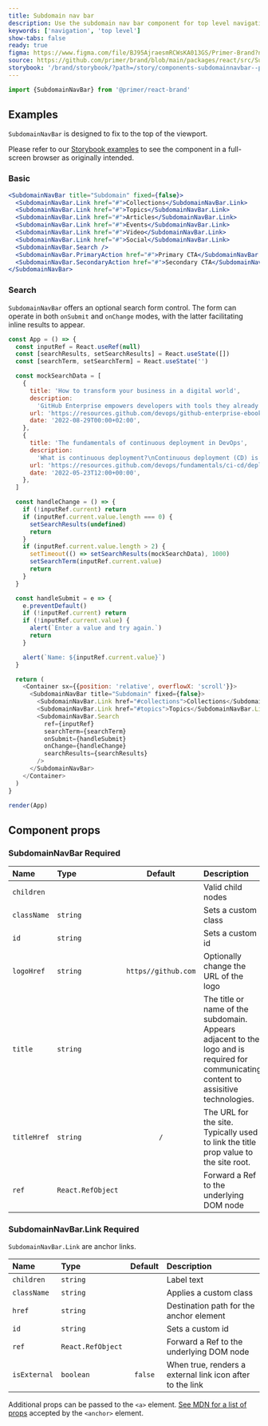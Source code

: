 ```yaml
---
title: Subdomain nav bar
description: Use the subdomain nav bar component for top level navigation for subdomain sites.
keywords: ['navigation', 'top level']
show-tabs: false
ready: true
figma: https://www.figma.com/file/BJ95AjraesmRCWsKA013GS/Primer-Brand?node-id=1024%3A32796
source: https://github.com/primer/brand/blob/main/packages/react/src/SubdomainNavBar/SubdomainNavBar.tsx
storybook: '/brand/storybook/?path=/story/components-subdomainnavbar--playground'
---
```



```js
import {SubdomainNavBar} from '@primer/react-brand'
```

## Examples

<Note>

`SubdomainNavBar` is designed to fix to the top of the viewport.

Please refer to our [Storybook examples](https://primer.style/brand/storybook/?path=/story/components-subdomainnavbar--playground) to see the component in a full-screen browser as originally intended.

</Note>

### Basic

```jsx live
<SubdomainNavBar title="Subdomain" fixed={false}>
  <SubdomainNavBar.Link href="#">Collections</SubdomainNavBar.Link>
  <SubdomainNavBar.Link href="#">Topics</SubdomainNavBar.Link>
  <SubdomainNavBar.Link href="#">Articles</SubdomainNavBar.Link>
  <SubdomainNavBar.Link href="#">Events</SubdomainNavBar.Link>
  <SubdomainNavBar.Link href="#">Video</SubdomainNavBar.Link>
  <SubdomainNavBar.Link href="#">Social</SubdomainNavBar.Link>
  <SubdomainNavBar.Search />
  <SubdomainNavBar.PrimaryAction href="#">Primary CTA</SubdomainNavBar.PrimaryAction>
  <SubdomainNavBar.SecondaryAction href="#">Secondary CTA</SubdomainNavBar.SecondaryAction>
</SubdomainNavBar>
```

### Search

`SubdomainNavBar` offers an optional search form control. The form can operate in both `onSubmit` and `onChange` modes, with the latter facilitating inline results to appear.

```javascript live noinline
const App = () => {
  const inputRef = React.useRef(null)
  const [searchResults, setSearchResults] = React.useState([])
  const [searchTerm, setSearchTerm] = React.useState('')

  const mockSearchData = [
    {
      title: 'How to transform your business in a digital world',
      description:
        'GitHub Enterprise empowers developers with tools they already know and love, accelerates high-quality software development and secure delivery, and enhances the speed and power of innovation.\n',
      url: 'https://resources.github.com/devops/github-enterprise-ebook',
      date: '2022-08-29T00:00+02:00',
    },
    {
      title: 'The fundamentals of continuous deployment in DevOps',
      description:
        'What is continuous deployment?\nContinuous deployment (CD) is an automated software release practice where code changes are deployed to different stages as they pass predefined tests. The goal of CD is to facilitate faster releases by using automation to help remove the need for human intervention as much as possible during the deployment process.',
      url: 'https://resources.github.com/devops/fundamentals/ci-cd/deployment',
      date: '2022-05-23T12:00+00:00',
    },
  ]

  const handleChange = () => {
    if (!inputRef.current) return
    if (inputRef.current.value.length === 0) {
      setSearchResults(undefined)
      return
    }
    if (inputRef.current.value.length > 2) {
      setTimeout(() => setSearchResults(mockSearchData), 1000)
      setSearchTerm(inputRef.current.value)
      return
    }
  }

  const handleSubmit = e => {
    e.preventDefault()
    if (!inputRef.current) return
    if (!inputRef.current.value) {
      alert(`Enter a value and try again.`)
      return
    }

    alert(`Name: ${inputRef.current.value}`)
  }

  return (
    <Container sx={{position: 'relative', overflowX: 'scroll'}}>
      <SubdomainNavBar title="Subdomain" fixed={false}>
        <SubdomainNavBar.Link href="#collections">Collections</SubdomainNavBar.Link>
        <SubdomainNavBar.Link href="#topics">Topics</SubdomainNavBar.Link>
        <SubdomainNavBar.Search
          ref={inputRef}
          searchTerm={searchTerm}
          onSubmit={handleSubmit}
          onChange={handleChange}
          searchResults={searchResults}
        />
      </SubdomainNavBar>
    </Container>
  )
}

render(App)
```

## Component props

### SubdomainNavBar <Label>Required</Label>

| Name        | Type                            |       Default       | Description                                                                                                                            |
| :---------- | :------------------------------ | :-----------------: | :------------------------------------------------------------------------------------------------------------------------------------- |
| `children`  | <SubdomainNavBarChildrenProp /> |                     | Valid child nodes                                                                                                                      |
| `className` | `string`                        |                     | Sets a custom class                                                                                                                    |
| `id`        | `string`                        |                     | Sets a custom id                                                                                                                       |
| `logoHref`  | `string`                        | `https//github.com` | Optionally change the URL of the logo                                                                                                  |
| `title`     | `string`                        |                     | The title or name of the subdomain. Appears adjacent to the logo and is required for communicating content to assisitive technologies. |
| `titleHref` | `string`                        |         `/`         | The URL for the site. Typically used to link the title prop value to the site root.                                                    |
| `ref`       | `React.RefObject`               |                     | Forward a Ref to the underlying DOM node                                                                                               |

<h3 id="SubdomainNavBar-link">
  SubdomainNavBar.Link <Label>Required</Label>
</h3>

`SubdomainNavBar.Link` are anchor links.

| Name         | Type              | Default | Description                                               |
| :----------- | :---------------- | :-----: | :-------------------------------------------------------- |
| `children`   | `string`          |         | Label text                                                |
| `className`  | `string`          |         | Applies a custom class                                    |
| `href`       | `string`          |         | Destination path for the anchor element                   |
| `id`         | `string`          |         | Sets a custom id                                          |
| `ref`        | `React.RefObject` |         | Forward a Ref to the underlying DOM node                  |
| `isExternal` | `boolean`         | `false` | When true, renders a external link icon after to the link |

Additional props can be passed to the `<a>` element. [See MDN for a list of props](https://developer.mozilla.org/en-US/docs/Web/HTML/Element/a#attributes) accepted by the `<anchor>` element.
